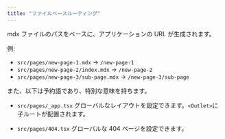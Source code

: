 ```yaml
---
title: "ファイルベースルーティング"
---
```


mdx ファイルのパスをベースに、アプリケーションの URL が生成されます。

例:

- `src/pages/new-page-1.mdx` -> `/new-page-1`
- `src/pages/new-page-2/index.mdx` -> `/new-page-2`
- `src/pages/new-page-3/sub-page.mdx` -> `/new-page-3/sub-page`

また、以下は予約語であり、特別な意味を持ちます。

- `src/pages/_app.tsx`
  グローバルなレイアウトを設定できます。`<Outlet>`に子ルートが配置されます。

- `src/pages/404.tsx`
  グローバルな 404 ページを設定できます。

